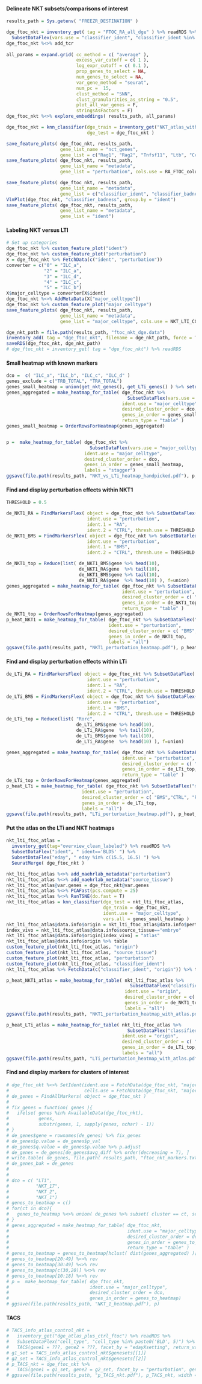 
#### Delineate NKT subsets/comparisons of interest

```r
results_path = Sys.getenv( "FREEZR_DESTINATION" )

dge_ftoc_nkt = inventory_get( tag = "FTOC_RA_all_dge" ) %>% readRDS %>% 
  SubsetDataFlex(vars.use = "classifier_ident", "classifier_ident %in% c('NKT','BLD5')")
dge_ftoc_nkt %<>% add_tcr
	
all_params = expand.grid( cc_method = c( "average" ),
                          excess_var_cutoff = c( 1 ),
                          log_expr_cutoff = c( 0.1 ), 
                          prop_genes_to_select = NA, 
                          num_genes_to_select = NA, 
                          var_gene_method = "seurat",
                          num_pc =  15, 
                          clust_method = "SNN",
                          clust_granularities_as_string = "0.5",
                          plot_all_var_genes = F,
                          stringsAsFactors = F)
dge_ftoc_nkt %<>% explore_embeddings( results_path, all_params)

dge_ftoc_nkt = knn_classifier(dge_train = inventory_get("NKT_atlas_with_tcr_cl_bag") %>% readRDS, 
                              dge_test = dge_ftoc_nkt )

save_feature_plots( dge_ftoc_nkt, results_path, 
                    gene_list_name = "nct_genes",
                    gene_list = c("Rag1", "Rag2", "Tnfsf11", "Ltb", "Ccr7", "Il7r", "Il22", get_nkt_genes()))
save_feature_plots( dge_ftoc_nkt, results_path, 
                    gene_list_name = "metadata",
                    gene_list = "perturbation", cols.use = RA_FTOC_colors)

save_feature_plots( dge_ftoc_nkt, results_path, 
                    gene_list_name = "metadata",
                    gene_list = c("classifier_ident", "classifier_badness"))
VlnPlot(dge_ftoc_nkt, "classifier_badness", group.by = "ident")
save_feature_plots( dge_ftoc_nkt, results_path, 
                    gene_list_name = "metadata",
                    gene_list = "ident")

```


#### Labeling NKT versus LTI

```r

# Set up categories
dge_ftoc_nkt %>% custom_feature_plot("ident")
dge_ftoc_nkt %>% custom_feature_plot("perturbation")
X = dge_ftoc_nkt %>% FetchData(c("ident", "perturbation"))
converter = c("0" = "ILC_a", 
              "2" = "ILC_a", 
              "3" = "ILC_d", 
              "4" = "ILC_c", 
              "5" = "ILC_b")
X$major_celltype = converter[X$ident]
dge_ftoc_nkt %<>% AddMetaData(X["major_celltype"])
dge_ftoc_nkt %>% custom_feature_plot("major_celltype")
save_feature_plots( dge_ftoc_nkt, results_path, 
                    gene_list_name = "metadata",
                    gene_list = "major_celltype", cols.use = NKT_LTI_COLS)

dge_nkt_path = file.path(results_path, "ftoc_nkt_dge.data")
inventory_add( tag = "dge_ftoc_nkt", filename = dge_nkt_path, force = T )
saveRDS(dge_ftoc_nkt, dge_nkt_path)
# dge_ftoc_nkt = inventory_get( tag = "dge_ftoc_nkt") %>% readRDS

```

#### Small heatmap with known markers

```r
dco =  c( "ILC_a", "ILC_b", "ILC_c", "ILC_d" )
genes_exclude = c("TRB_TOTAL", "TRA_TOTAL")
genes_small_heatmap = union(get_nkt_genes(), get_LTi_genes() ) %>% setdiff(genes_exclude)
genes_aggregated = make_heatmap_for_table( dge_ftoc_nkt %>% 
                                             SubsetDataFlex(vars.use = "major_celltype", "major_celltype!='LTi'"), 
                                           ident.use = "major_celltype",
                                           desired_cluster_order = dco,
                                           genes_in_order = genes_small_heatmap, 
                                           return_type = "table" )
genes_small_heatmap = OrderRowsForHeatmap(genes_aggregated)


p =  make_heatmap_for_table( dge_ftoc_nkt %>% 
                               SubsetDataFlex(vars.use = "major_celltype", "major_celltype!='LTi'"), 
                             ident.use = "major_celltype",
                             desired_cluster_order = dco,
                             genes_in_order = genes_small_heatmap, 
                             labels = "stagger")
ggsave(file.path(results_path, "NKT_vs_LTi_heatmap_handpicked.pdf"), p, height = 8)


```

#### Find and display perturbation effects within NKT1

```r
THRESHOLD = 0.5

de_NKT1_RA = FindMarkersFlex( object = dge_ftoc_nkt %>% SubsetDataFlex( "major_celltype", " major_celltype=='NKT_1' " ), 
                              ident.use = "perturbation",
                              ident.1 = "RA", 
                              ident.2 = "CTRL", thresh.use = THRESHOLD )
de_NKT1_BMS = FindMarkersFlex( object = dge_ftoc_nkt %>% SubsetDataFlex( "major_celltype", " major_celltype=='NKT_1' " ), 
                              ident.use = "perturbation",
                              ident.1 = "BMS", 
                              ident.2 = "CTRL", thresh.use = THRESHOLD )

de_NKT1_top = Reduce(list( de_NKT1_BMS$gene %>% head(10), 
                           de_NKT1_RA$gene  %>% tail(10),
                           de_NKT1_BMS$gene %>% tail(10),
                           de_NKT1_RA$gene  %>% head(10) ), f=union)
genes_aggregated = make_heatmap_for_table( dge_ftoc_nkt %>% SubsetDataFlex("major_celltype", " major_celltype=='NKT_1' "), 
                                           ident.use = "perturbation",
                                           desired_cluster_order = c( "BMS","CTRL", "RA" ),
                                           genes_in_order = de_NKT1_top, 
                                           return_type = "table" )
de_NKT1_top = OrderRowsForHeatmap(genes_aggregated)
p_heat_NKT1 = make_heatmap_for_table( dge_ftoc_nkt %>% SubsetDataFlex("major_celltype", " major_celltype=='NKT_1' "), 
                                      ident.use = "perturbation",
                                      desired_cluster_order = c( "BMS","CTRL", "RA" ),
                                      genes_in_order = de_NKT1_top, 
                                      labels = "all")
ggsave(file.path(results_path, "NKT1_perturbation_heatmap.pdf"), p_heat_NKT1)

```

#### Find and display perturbation effects within LTi

```r

de_LTi_RA = FindMarkersFlex( object = dge_ftoc_nkt %>% SubsetDataFlex( "major_celltype", " major_celltype=='LTi' " ), 
                              ident.use = "perturbation",
                              ident.1 = "RA", 
                              ident.2 = "CTRL", thresh.use = THRESHOLD )
de_LTi_BMS = FindMarkersFlex( object = dge_ftoc_nkt %>% SubsetDataFlex( "major_celltype", " major_celltype=='LTi' " ), 
                              ident.use = "perturbation",
                              ident.1 = "BMS", 
                              ident.2 = "CTRL", thresh.use = THRESHOLD )
de_LTi_top = Reduce(list( "Rorc", 
                          de_LTi_BMS$gene %>% head(10), 
                          de_LTi_RA$gene  %>% tail(10),
                          de_LTi_BMS$gene %>% tail(10),
                          de_LTi_RA$gene  %>% head(10) ), f=union)

genes_aggregated = make_heatmap_for_table( dge_ftoc_nkt %>% SubsetDataFlex("major_celltype", " major_celltype=='LTi' "), 
                                           ident.use = "perturbation",
                                           desired_cluster_order = c( "BMS","CTRL", "RA" ),
                                           genes_in_order = de_LTi_top, 
                                           return_type = "table" )
de_LTi_top = OrderRowsForHeatmap(genes_aggregated)
p_heat_LTi = make_heatmap_for_table( dge_ftoc_nkt %>% SubsetDataFlex("major_celltype", " major_celltype=='LTi' "), 
                            ident.use = "perturbation",
                            desired_cluster_order = c( "BMS","CTRL", "RA" ),
                            genes_in_order = de_LTi_top, 
                            labels = "all")
ggsave(file.path(results_path, "LTi_perturbation_heatmap.pdf"), p_heat_LTi)

```

#### Put the atlas on the LTi and NKT heatmaps

```r
nkt_lti_ftoc_atlas =
  inventory_get(tag="overview_clean_labeled") %>% readRDS %>% 
  SubsetDataFlex("ident", " ident=='BLD5' ") %>%
  SubsetDataFlex("eday", " eday %in% c(15.5, 16.5) ") %>%
  SeuratMerge( dge_ftoc_nkt )

nkt_lti_ftoc_atlas %<>% add_maehrlab_metadata("perturbation")
nkt_lti_ftoc_atlas %<>% add_maehrlab_metadata("source_tissue")
nkt_lti_ftoc_atlas@var.genes = dge_ftoc_nkt@var.genes
nkt_lti_ftoc_atlas %<>% PCAFast(pcs.compute = 25)
nkt_lti_ftoc_atlas %<>% RunTSNE(do.fast = T)
nkt_lti_ftoc_atlas = knn_classifier(dge_test = nkt_lti_ftoc_atlas, 
                                    dge_train = dge_ftoc_nkt, 
                                    ident.use = "major_celltype", 
                                    vars.all = genes_small_heatmap )
nkt_lti_ftoc_atlas@data.info$origin = nkt_lti_ftoc_atlas@data.info$perturbation %>% as.character
index_vivo = nkt_lti_ftoc_atlas@data.info$source_tissue=="embryo"
nkt_lti_ftoc_atlas@data.info$origin[index_vivo] = "atlas"
nkt_lti_ftoc_atlas@data.info$origin %>% table
custom_feature_plot(nkt_lti_ftoc_atlas, "origin")
custom_feature_plot(nkt_lti_ftoc_atlas, "source_tissue")
custom_feature_plot(nkt_lti_ftoc_atlas, "perturbation")
custom_feature_plot(nkt_lti_ftoc_atlas, "classifier_ident")
nkt_lti_ftoc_atlas %>% FetchData(c("classifier_ident", "origin")) %>% table

p_heat_NKT1_atlas = make_heatmap_for_table( nkt_lti_ftoc_atlas %>% 
                                              SubsetDataFlex("classifier_ident", " classifier_ident=='NKT_1' "), 
                                            ident.use = "origin",
                                            desired_cluster_order = c( "BMS", "CTRL", "RA", "15.5", "16.5" ),
                                            genes_in_order = de_NKT1_top, 
                                            labels = "all")
ggsave(file.path(results_path, "NKT1_perturbation_heatmap_with_atlas.pdf"), p_heat_NKT1_atlas)

p_heat_LTi_atlas = make_heatmap_for_table( nkt_lti_ftoc_atlas %>% 
                                             SubsetDataFlex("classifier_ident", " classifier_ident=='LTi' "), 
                                           ident.use = "origin",
                                           desired_cluster_order = c( "BMS", "CTRL", "RA", "atlas" ),
                                           genes_in_order = de_LTi_top, 
                                           labels = "all")
ggsave(file.path(results_path, "LTi_perturbation_heatmap_with_atlas.pdf"), p_heat_LTi_atlas)

```

#### Find and display markers for clusters of interest

```r
# dge_ftoc_nkt %<>% SetIdent(ident.use = FetchData(dge_ftoc_nkt, "major_celltype") %>% extract2(1), 
#                            cells.use = FetchData(dge_ftoc_nkt, "major_celltype") %>% rownames )
# de_genes = FindAllMarkers( object = dge_ftoc_nkt )
# 
# fix_genes = function( genes ){
#   ifelse( genes %in% AvailableData(dge_ftoc_nkt), 
#           genes, 
#           substr(genes, 1, sapply(genes, nchar) - 1))
# } 
# de_genes$gene = rownames(de_genes) %>% fix_genes
# de_genes$p.value = de_genes$p_val
# de_genes$q.value = de_genes$p.value %>% p.adjust
# de_genes = de_genes[de_genes$avg_diff %>% order(decreasing = T), ]
# write.table( de_genes, file.path( results_path, "ftoc_nkt_markers.txt" ) )
# de_genes_bak = de_genes
# 
# 
# dco = c( "LTi",
#          "NKT_17",
#          "NKT_2",
#          "NKT_1")
# genes_to_heatmap = c()
# for(ct in dco){
#   genes_to_heatmap %<>% union( de_genes %>% subset( cluster == ct, select = "gene", drop = T ) %>% extract(1:10)  )
# }
# genes_aggregated = make_heatmap_for_table( dge_ftoc_nkt, 
#                                            ident.use = "major_celltype",
#                                            desired_cluster_order = dco,
#                                            genes_in_order = genes_to_heatmap, 
#                                            return_type = "table" )
# genes_to_heatmap = genes_to_heatmap[hclust( dist(genes_aggregated) )[["order"]]]
# genes_to_heatmap[20:49] %<>% rev
# genes_to_heatmap[30:49] %<>% rev
# genes_to_heatmap[c(30,20)] %<>% rev
# genes_to_heatmap[10:18] %<>% rev
# p =  make_heatmap_for_table( dge_ftoc_nkt, 
#                              ident.use = "major_celltype",
#                              desired_cluster_order = dco,
#                              genes_in_order = genes_to_heatmap)
# ggsave(file.path(results_path, "NKT_1_heatmap.pdf"), p)
```


#### TACS

```r
# TACS_info_atlas_control_nkt = 
#   inventory_get("dge_atlas_plus_ctrl_ftoc") %>% readRDS %>% 
#   SubsetDataFlex("cell_type", "cell_type %in% paste0('BLD', 5)") %>% 
#   TACS(gene1 = ???, gene2 = ???, facet_by = "edayXsetting", return_val = "all")
# g1_set = TACS_info_atlas_control_nkt$genesets[[1]]
# g2_set = TACS_info_atlas_control_nkt$genesets[[2]]
# p_TACS_nkt = dge_ftoc_nkt %>% 
#   TACS(gene1 = g1_set, gene2 = g2_set, facet_by = "perturbation", genesets_predetermined = T)
# ggsave(file.path(results_path, "p_TACS_nkt.pdf"), p_TACS_nkt, width = 7, height = 3.5)

```